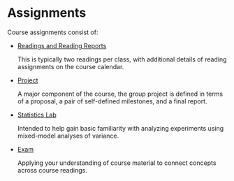 <!-- TODO Better way to fix this marginTop -->
<h1 style={{marginTop: 0}}>Assignments</h1>

Course assignments consist of:

- [Readings and Reading Reports](/assignments/readings)

  This is typically two readings per class, with additional details of reading assignments on the course calendar.

- [Project](/assignments/project)

  A major component of the course,
  the group project is defined in terms of a proposal, a pair of self-defined milestones, and a final report.

- [Statistics Lab](/assignments/statisticslab)

  Intended to help gain basic familiarity with analyzing experiments using mixed-model analyses of variance.

- [Exam](/assignments/exam)

  Applying your understanding of course material to connect concepts across course readings.
